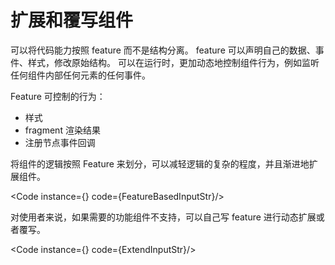 
# 扩展和覆写组件

可以将代码能力按照 feature 而不是结构分离。
feature 可以声明自己的数据、事件、样式，修改原始结构。
可以在运行时，更加动态地控制组件行为，例如监听任何组件内部任何元素的任何事件。

Feature 可控制的行为：
 - 样式
 - fragment 渲染结果
 - 注册节点事件回调

将组件的逻辑按照 Feature 来划分，可以减轻逻辑的复杂的程度，并且渐进地扩展组件。

<Code instance={<FeatureBasedInput />} code={FeatureBasedInputStr}/>

对使用者来说，如果需要的功能组件不支持，可以自己写 feature 进行动态扩展或者覆写。

<Code instance={<ExtendInput />} code={ExtendInputStr}/>

